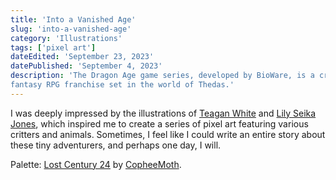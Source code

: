 ```yaml
---
title: 'Into a Vanished Age'
slug: 'into-a-vanished-age'
category: 'Illustrations'
tags: ['pixel art']
dateEdited: 'September 23, 2023'
datePublished: 'September 4, 2023'
description: 'The Dragon Age game series, developed by BioWare, is a critically acclaimed
fantasy RPG franchise set in the world of Thedas.'
---
```


I was deeply impressed by the illustrations of
[Teagan White](https://www.teaganwhite.com/) and
[Lily Seika Jones](https://www.lilyseikajones.com/), which inspired me to create
a series of pixel art featuring various critters and animals. Sometimes, I feel
like I could write an entire story about these tiny adventurers, and perhaps one
day, I will.

<ImageWithCaption
  src="posts/into-a-vanished-age/into-a-vanished-age-5.jpg"
  alt="The Crane Scout"
  caption="The Crane Scout"
  layout="wide"
/>

<ImageWithCaption
  src="posts/into-a-vanished-age/into-a-vanished-age-4.jpg"
  alt="Otter Pilgrims"
  caption="Otter Pilgrims"
  layout="left"
/>

<ImageWithCaption
  src="posts/into-a-vanished-age/into-a-vanished-age-3.jpg"
  alt="The Jackalope King"
  caption="The Jackalope King"
  layout="right"
/>

<ImageWithCaption
  src="posts/into-a-vanished-age/into-a-vanished-age-2.jpg"
  alt="Krog of the Boreal Marshlands"
  caption="Krog of the Boreal Marshlands"
  layout="left"
/>

<ImageWithCaption
  src="posts/into-a-vanished-age/into-a-vanished-age-1.jpg"
  alt="The Procession"
  caption="The Procession"
  layout="right"
/>

Palette: [Lost Century 24](https://lospec.com/palette-list/lost-century-24) by
[CopheeMoth](https://copheemoth.carrd.co/).
